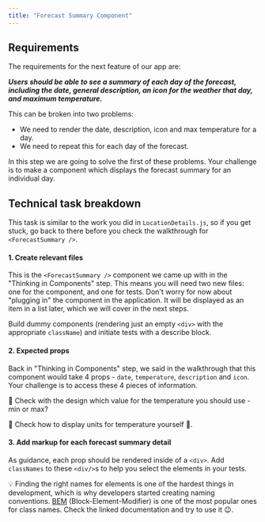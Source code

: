```yaml
---
title: "Forecast Summary Component"
---
```


## Requirements

The requirements for the next feature of our app are:

**_Users should be able to see a summary of each day of the forecast, including the date, general description, an icon for the weather that day, and maximum temperature._**

This can be broken into two problems:

* We need to render the date, description, icon and max temperature for a day.
* We need to repeat this for each day of the forecast.

In this step we are going to solve the first of these problems. Your challenge is to make a component which displays the forecast summary for an individual day.

## Technical task breakdown

This task is similar to the work you did in `LocationDetails.js`, so if you get stuck, go back to there before you check the walkthrough for `<ForecastSummary />`.

#### 1. Create relevant files

This is the `<ForecastSummary />` component we came up with in the "Thinking in Components" step. This means you will need two new files: one for the component, and one for tests. Don't worry for now about "plugging in" the component in the application. It will be displayed as an item in a list later, which we will cover in the next steps.

Build dummy components (rendering just an empty `<div>` with the appropriate `className`) and initiate tests with a describe block.

#### 2. Expected props

Back in "Thinking in Components" step, we said in the walkthrough that this component would take 4 props - `date`, `temperature`, `description` and `icon`. Your challenge is to access these 4 pieces of information.

🤔 Check with the design which value for the temperature you should use - min or max?

🤔 Check how to display units for temperature yourself 💪.

#### 3. Add markup for each forecast summary detail

As guidance, each prop should be rendered inside of a `<div>`. Add `classNames` to these `<div/>`s to help you select the elements in your tests.

💡 Finding the right names for elements is one of the hardest things in development, which is why developers started creating naming conventions. [BEM](http://getbem.com/) (Block-Element-Modifier) is one of the most popular ones for class names. Check the linked documentation and try to use it 😉.
